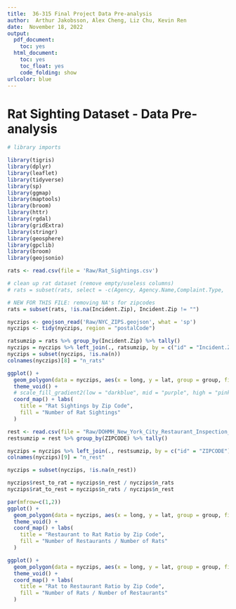 ```yaml
---
title:  36-315 Final Project Data Pre-analysis 
author:  Arthur Jakobsson, Alex Cheng, Liz Chu, Kevin Ren 
date:  November 18, 2022 
output:
  pdf_document:
    toc: yes
  html_document:
    toc: yes
    toc_float: yes
    code_folding: show
urlcolor: blue
---
```


# Rat Sighting Dataset - Data Pre-analysis

```r
# library imports

library(tigris)
library(dplyr)
library(leaflet)
library(tidyverse)
library(sp)
library(ggmap)
library(maptools)
library(broom)
library(httr)
library(rgdal)
library(gridExtra)
library(stringr)
library(geosphere)
library(gpclib)
library(broom)
library(geojsonio)

```



```r
rats <- read.csv(file = 'Raw/Rat_Sightings.csv')

# clean up rat dataset (remove empty/useless columns)
# rats = subset(rats, select = -c(Agency, Agency.Name,Complaint.Type,  Descriptor ,  Vehicle.Type ,  Taxi.Company.Borough ,  Taxi.Pick.Up.Location , Bridge.Highway.Name ,  Bridge.Highway.Direction ,  Road.Ramp ,  Bridge.Highway.Segment, Facility.Type, Park.Facility.Name) )

# NEW FOR THIS FILE: removing NA's for zipcodes
rats = subset(rats, !is.na(Incident.Zip), Incident.Zip != "")

nyczips <- geojson_read('Raw/NYC_ZIPS.geojson', what = 'sp')
nyczips <- tidy(nyczips, region = "postalCode")

ratsumzip = rats %>% group_by(Incident.Zip) %>% tally()
nyczips = nyczips %>% left_join(., ratsumzip, by = c("id" = "Incident.Zip"))
nyczips = subset(nyczips, !is.na(n))
colnames(nyczips)[8] = "n_rats"

```

```r

ggplot() +
  geom_polygon(data = nyczips, aes(x = long, y = lat, group = group, fill = n_rats)) +
  theme_void() +
  # scale_fill_gradient2(low = "darkblue", mid = "purple", high = "pink", midpoint=3000) + 
  coord_map() + labs(
    title = "Rat Sightings by Zip Code", 
    fill = "Number of Rat Sightings"
  )

```

```r

rest <- read.csv(file = "Raw/DOHMH_New_York_City_Restaurant_Inspection_Results.csv")
restsumzip = rest %>% group_by(ZIPCODE) %>% tally()

nyczips = nyczips %>% left_join(., restsumzip, by = c("id" = "ZIPCODE"))
colnames(nyczips)[9] = "n_rest"

nyczips = subset(nyczips, !is.na(n_rest))

nyczips$rest_to_rat = nyczips$n_rest / nyczips$n_rats
nyczips$rat_to_rest = nyczips$n_rats / nyczips$n_rest

```

```r

par(mfrow=c(1,2))
ggplot() +
  geom_polygon(data = nyczips, aes(x = long, y = lat, group = group, fill = rest_to_rat)) +
  theme_void() + 
  coord_map() + labs(
    title = "Restaurant to Rat Ratio by Zip Code", 
    fill = "Number of Restaurants / Number of Rats"
  )

ggplot() +
  geom_polygon(data = nyczips, aes(x = long, y = lat, group = group, fill = rat_to_rest)) +
  theme_void() +
  coord_map() + labs(
    title = "Rat to Restaurant Ratio by Zip Code", 
    fill = "Number of Rats / Number of Restaurants"
  )

```


